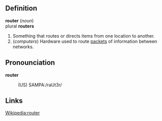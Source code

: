 == Definition ==

<b>router</b> (<i>noun</i>)
<br>plural <b>routers</b>

# Something that routes or directs items from one location to another.
# (<i>computers</i>) Hardware used to route [[packet|packets]] of information between networks.

== Pronounciation ==

<b>router</b>
:(US) SAMPA:/raUt3r/

== Links ==

[[Wikipedia:router]]